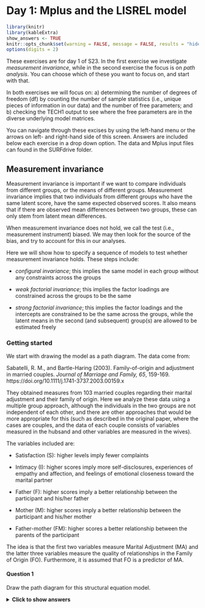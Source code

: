 # Day 1: Mplus and the LISREL model

```r
library(knitr)
library(kableExtra)
show_answers <- TRUE
knitr::opts_chunk$set(warning = FALSE, message = FALSE, results = "hide", eval = show_answers, echo = show_answers)
options(digits = 2)
```

These exercises are for day 1 of S23. In the first exercise we investigate _measurement invariance_, while in the second exercise the focus is on _path analysis_. You can choose which of these you want to focus on, and start with that.

In both exercises we will focus on: a) determining the number of degrees of freedom (df) by counting the number of sample statistics (i.e., unique pieces of information in our data) and the number of free parameters; and b) checking the TECH1 output to see where the free parameters are in the diverse underlying model matrices.  

You can navigate through these excises by using the left-hand menu or the arrows on left- and right-hand side of this screen. Answers are included below each exercise in a drop down option. The data and Mplus input files can found in the SURFdrive folder. 

## Measurement invariance{-}
Measurement invariance is important if we want to compare individuals from different groups, or the means of different groups. Measurement invariance implies that two individuals from different groups who have the same latent score, have the same expected observed scores. It also means that if there are observed mean differences between two groups, these can only stem from latent mean differences. 

When measurement invariance does not hold, we call the test (i.e., measurement instrument) biased. We may then look for the source of the bias, and try to account for this in our analyses. 

Here we will show how to specify a sequence of models to test whether measurement invariance holds. These steps include:

* _configural invariance_; this implies the same model in each group without any constraints across the groups

* _weak factorial invariance_; this implies the factor loadings are constrained across the groups to be the same

* _strong factorial invariance_; this implies the factor loadings and the intercepts are constrained to be the same across the groups, while the latent means in the second (and subsequent) group(s) are allowed to be estimated freely

### Getting started{-}
We start with drawing the model as a path diagram. The data come from:

Sabatelli, R. M., and Bartle-Haring (2003). Family-of-origin and adjustment in married couples. _Journal of Marriage and Family, 65_, 159-169. https://doi.org/10.1111/j.1741-3737.2003.00159.x

They obtained measures from 103 married couples regarding their marital adjustment and their family of origin. Here we analyze these data using a multiple group approach, although the individuals in the two groups are not independent of each other, and there are other approaches that would be more appropriate for this (such as described in the original paper, where the cases are couples, and the data of each couple consists of variables measured in the hubsand and other variables are measured in the wives).

The variables included are:

* Satisfaction (S): higher levels imply fewer complaints

* Intimacy (I): higher scores imply more self-disclosures, experiences of empathy and affection, and feelings of emotional closeness toward the marital partner

* Father (F): higher scores imply a better relationship between the participant and his/her father

* Mother (M): higher scores imply a better relationship between the participant and his/her mother

* Father-mother (FM): higher scores a better relationship between the parents of the participant

The idea is that the first two variables measure Marital Adjustment (MA) and the latter three variables measure the quality of relationships in the Family of Origin (FO). Furthermore, it is assumed that FO is a predictor of MA. 

#### Question 1{-}
Draw the path diagram for this structural equation model. 

<details>
  <summary><b>Click to show answers</b></summary>

Measurement part of the model: S and I are indicators of MA; F, M, and FM are indicators of FO. 

Structural part of the model: MA is regressed on FO. 

![](figures/PathDiagramMeasInv.png){width=400px}


`r if(knitr::is_html_output()){"\\details"}`

Before doing the actual model that includes the structural relation between the latent variables, we start with only the measurement model; this means that we specify a two-factor model in which the latent variables are allowed to covary (i.e., a two-headed arrow between MA and FO). We use this model to investigate whether strong factorial invariance holds by testing whether the assumptions of this model hold.

#### Question 2{-}
The data for this exercise are included in the file named Family.dat; note it only contains the summary statistics, that is, it contains the means, standard deviations, and correlation matrices for each group (men first, then women), that were printed in the original paper. Have a look at these.


<details>
  <summary><b>Click to show answers</b></summary>

You can open the data either in Mplus, or with a program like notepad. This is what you see:

```
161.779 138.382 86.229 86.392 85.046
32.936 22.749 13.390 13.679 14.382
1
.740 1
.265 .422 1
.305 .401 .791 1
.315 .351 .662 .587 1
155.547 137.971 82.764 85.494 81.003
31.168 20.094 11.229 11.743 13.220
1
.658 1
.288 .398 1
.171 .295 .480 1
.264 .305 .554 .422 1
```

`r if(knitr::is_html_output()){"\\details"}`

#### Question 3{-}
Typically when you have data, you will have the raw data. In that case you will have the observed variables and a grouping variable in one file. See example 5.14 in the Mplus Users Guide for how to specify the `DATA` and `VARIABLE` commands in that case.

Here we only have the summary data. To specify the `DATA` and `VARIABLE` commands in this case, use:

```
DATA:   NGROUPS ARE 2;
        TYPE IS MEANS STD CORR;
        FILE IS Family.dat;
        NOBSERVATIONS ARE 103 103;

VARIABLE:   NAMES ARE S I F M FM;
```

We will begin with using the automatic option in Mplus that allows us to run all three models that are needed to investigate measurement invariance. This can be done by adding:

```
    ANALYSIS:   MODEL = CONFIGURAL METRIC SCALAR;
```

where `CONFIGURAL` is the model without any constraints across the groups; `METRIC` is the model we refer to as _weak factorial invariance_, that is, equal factor loadings across groups; and `SCALAR` is what we refer to as _strong factorial invariance_, that is, equal factor loadings and intercepts across groups, and freely estimated latent means in group 2 (and subsequent groups, if there are any).

Use the code above, and add:

* `TITLE` command

* `MODEL` command, in which you just specify the general factor model (so no need to specify separate models for separate groups!)

* `OUTPUT` command

Run the model and check the output. Describe what you see. 
<details>
  <summary><b>Click to show answers</b></summary>
  
In the top menu in Mplus you can change the format of the output file by going to `Mplus` and choosing `HTML output`, and then run the model. This will result in output with links that makes it easier to navigate through it. At the beginning of the output, you get to see:

```
    OUTPUT SECTIONS

    Input Instructions 
    Input Warnings And Errors 
    Summary Of Analysis 
    Sample Statistics 
    Model Fit Information 
    - For The Configural Model 
    - For The Metric Model 
    - For The Scalar Model 
    Model Results 
    - For The Configural Model 
    - For The Metric Model 
    - For The Scalar Model 
    Technical 1 Output 
    - For The Configural Model 
    - For The Metric Model 
    - For The Scalar Model 
    Technical 9 Output 
```

Hence, we see that for each of the three models we get information about model fit, we get the parameter estimates, and the additional output (here, we asked for `TECH1`). We also get `TECH9` which contains the warnings for the three models.  

`r if(knitr::is_html_output()){"\\details"}`

While this automatic option is of course very convenient in practice, we will now focus in this exercise on how to specify and run these three models ourselves. The point of this is that we see how we can overrule defaults in Mplus, and we consider the models one by one (and check the `TECH1` output), and consider alternative ways of scaling these models.

### Step 1: Configural invariance{-}

#### Question 4{-}
If we specify the model for configural invariance:

* how many sample statistics are there?

* how many free parameters are there?

* how many df are there?

<details>
  <summary><b>Click to show answers</b></summary>

_Sample statistics_. We have 5 observed variables in each group. Hence, we have 5*6/2 = 15 unique elements in the covariance matrix S for each group, plus 5 observed means, so 20 sample statistics per group. That makes 40 sample statistics in total.

_Free parameter_. In each group we estimate:

* 3 factor loadings (there are 5 factor loadings, but 2 are used for scaling)

* 2 factor variances

* 1 factor covariance

* 5 residual variances

* 5 intercepts

That makes 16 parameters per group; hence, 32 free parameters in total.

_Degrees of freedom_. The degrees of freedom are therefore: df = 40-32=6.

`r if(knitr::is_html_output()){"\\details"}`


#### Question 5{-}
Specify the two-factor model for configural invariance.

<details>
  <summary><b>Click to show answers</b></summary>

```
    MODEL:      MA BY S I;
                FO BY F M FM; 

    MODEL g2:   MA BY S@1 I;
                FO BY F@1 M FM;
                [S I F M FM];
                [MA@0 FO@0];
```
                
where the first `MODEL:` command is the general model specification, and the second part `MODEL g2;` is overruling the multiple group factor analysis defaults through:

* freeing the factor loadings (so they are not identical to the factor loadings in g1), and using `@1` to ensure the factors are scaled

* freeing the intercepts in the second group (so they are not identical to the intercepts in g1)

* fixing the latent means to zero (to ensure identification)

Alternatively, one could also say:

```
    MODEL:      MA BY S I;
                FO BY F M FM; 

    MODEL g2:   MA BY I;
                FO BY M FM;
                [S I F M FM];
                [MA@0 FO@0];
```

Here, we are doing the same thing, but not overruling the default for the factor loadings of the first indicator of each latent variable (hence the initial scaling remains in tact).

In addition to this `MODEL` command, we specify the `OUTPUT` command as:

```
    OUTPUT: TECH1 MOD(4);
```

`r if(knitr::is_html_output()){"\\details"}`



#### Question 6{-}

Run this model, and check whether the `TECH1` output matches your answer under  Question 4 regarding where the free parameters are. Also check the warning(s); is there a reason for concern?

<details>
  <summary><b>Click to show answers</b></summary>

We get this warning:

```
    THE MODEL ESTIMATION TERMINATED NORMALLY

        WARNING:  THE RESIDUAL COVARIANCE MATRIX (THETA) IN GROUP G1 IS NOT
        POSITIVE DEFINITE.  THIS COULD INDICATE A NEGATIVE VARIANCE/RESIDUAL
        VARIANCE FOR AN OBSERVED VARIABLE, A CORRELATION GREATER OR EQUAL TO ONE
        BETWEEN TWO OBSERVED VARIABLES, OR A LINEAR DEPENDENCY AMONG MORE THAN TWO
        OBSERVED VARIABLES.  CHECK THE RESULTS SECTION FOR MORE INFORMATION.
        PROBLEM INVOLVING VARIABLE I.
```

This implies that the residual covariance matrix contains a combination of numbers (i.e., parameter estimates) that are not possible in a covariance matrix. We can start with checking the relevant parameter estimates in the first group:

```
     Residual Variances
        S                528.470    130.512      4.049      0.000
        I                -39.883    109.198     -0.365      0.715
        F                 21.613     10.983      1.968      0.049
        M                 53.509     11.710      4.570      0.000
        FM               103.074     16.168      6.375      0.000
```

It shows that the residual variance for the indicator I (intimacy) is negative; this is not possible (as variances are by definition zero or larger). This is referred to as a Heywood case, and is typically interpreted as meaning that the model is too complicated for the data (for instance because the model is really wrong, or because the sample size is too small). I is an indicator of MA, which only has one other indicator (i.e., S); this is often a difficult situation in terms of estimation. 

One action we could take is setting this residual variance to zero (note the parameter is not significantly different from zero). That would mean this variable is a perfect indicator of the latent variable MA, as there would be no measurement error at all; this would in turn mean we only need this indicator, and there is no need for the second indicator to measure the latent variable. 

But for now, we will just leave the variable in, and consider the model fit before moving on to testing weak factorial invariance. 

`r if(knitr::is_html_output()){"\\details"}`

#### Question 7{-}

For now, we ignore this warning. What is the model fit? 

<details>
  <summary><b>Click to show answers</b></summary>

```
    Chi-Square Test of Model Fit

              Value                              6.025
              Degrees of Freedom                     8    
              P-Value                           0.6444
```

The chi-square test indicates the model fits well (note btw that the degrees of freedom are indeed 8). We see this chi-square is simply the sum of the chi-squares that are obtained for each group, as presented in the output:

```
    Chi-Square Contribution From Each Group

              G1                                 4.688
              G2                                 1.337
```
              
The other fit measures also indicate the model fits very well:

```
    RMSEA (Root Mean Square Error Of Approximation)

              Estimate                           0.000
              90 Percent C.I.                    0.000  0.095
              Probability RMSEA <= .05           0.786

    CFI/TLI

              CFI                                1.000
              TLI                                1.000

    SRMR (Standardized Root Mean Square Residual)

              Value                              0.019
```

`r if(knitr::is_html_output()){"\\details"}`

### Step 2: Weak factorial invariance{-} 

#### Question 8{-}
Next, specify the model for weak factorial invariance. How many df would this model have? Run this model and report on the model fit. 

<details>
  <summary><b>Click to show answers</b></summary>

In the model for weak factorial invariance, we set the factor loadings invariant across groups, while not constraining the mean structure. In practice, this implies we no longer have to overrule the defaults for the factor loadings, but we still need to overrule the defaults for the intercepts and latent means. Hence, the model specification becomes:

```
    MODEL:      MA BY S I;
                FO BY F M FM; 

    MODEL g2:   [S I F M FM];
                [MA@0 FO@0];
```                


While in the previous model we were estimating 3 factor loadings in each group (so 6 factor loadings in total), we now estimate 3 factor loadings for both groups. Hence, this model has 3 free parameters _less_, and thus 3 df _more_ than the model for configural invariance; the df should thus be 8+3=11. This also becomes clear when looking at the `TECH1` output of this model (see the numbers that identify the free parameters in the matrix `LAMBDA`).  

We see this in the chi-square test:

```
    Chi-Square Test of Model Fit

              Value                              8.735
              Degrees of Freedom                    11
              P-Value                           0.6463
```

We see indeed the number of df is 11. 

`r if(knitr::is_html_output()){"\\details"}`

#### Question 9{-}
Do a chi-square difference test to determine whether the assumption of weak factorial invariance (i.e., equal factor loadings across groups) holds.

<details>
  <summary><b>Click to show answers</b></summary>

$\Delta \chi^2 = 8.735 - 6.025 = 2.710$

$\Delta df = 11 - 8 = 3$

Hence, the chi-square difference is 2.710 with df=3. The p-value for this is 0.4385 (for an online chi-square calculator, see for instance: https://www.fourmilab.ch/rpkp/experiments/analysis/chiCalc.html).

This means that our H0 (i.e., weak factorial invariance) is not rejected. Put differently, the constraints for weak factorial invariance can be imposed. 


`r if(knitr::is_html_output()){"\\details"}`

### Step 3: Strong factorial invariance{-}

#### Question 10{-}
Next, specify the model for strong factorial invariance. Again, indicate how many df this model will have, run the model, and report on the model fit.

<details>
  <summary><b>Click to show answers</b></summary>

Strong factorial invariance is the default multiple group factor model that Mplus runs. Hence, it does not require us to overrule any of its defaults. Compared to the previous model, this means that it will constrain all five intercepts to be identical across the two groups, but at the same time, it will freely estimate the two latent means in the second group. Hence, the difference in df is 5-2=3; the new model with have 3 df more than the one we had before. 

The `MODEL` command for this model is very simple; we only need:

```
    MODEL:      MA BY S I;
                FO BY F M FM; 
```

The chi-square of this model is:

```
    Chi-Square Test of Model Fit

             Value                             15.647
             Degrees of Freedom                    14
             P-Value                           0.3354
```

We see that indeed the df are 3 more than before (11+3=14).


`r if(knitr::is_html_output()){"\\details"}`

#### Exercise 11{-}
Do a chi-square difference test to determine whether the assumption of strong factorial invariance (i.e., equal intercepts; only latent mean differences) holds.

<details>
  <summary><b>Click to show answers</b></summary>

We compare the current model fit to that of the previous model (i.e., the one for weak factorial invariance), to determine whether the additional constraints are tenable. 

Hence we have:

$\Delta \chi^2 = 15.647 - 8.735 = 6.912$

$\Delta df = 14 - 11 = 3$ 

A chi-square difference test of 6.912 with 3 df has a p-value of 0.0748. Hence, again, the H0 is not rejected, which now means we can assume that strong factorial invariance holds. 

`r if(knitr::is_html_output()){"\\details"}`

#### Exercise 12{-}
Check the `TECH1` output for the latter model. How do you see the constraints that were imposed?  

<details>
  <summary><b>Click to show answers</b></summary>

You can see the intercepts and factor loadings are constrained across the two groups, because the same numbers are used to show which ones are estimated freely:

```
               NU
                  S             I             F             M             FM
                 ________      ________      ________      ________      ________
                      1             2             3             4             5


               LAMBDA
                 MA            FO
                  ________      ________
     S                  0             0
     I                  6             0
     F                  0             0
     M                  0             7
     FM                 0             8
```

`r if(knitr::is_html_output()){"\\details"}`


### Alternative way of scaling{-}
Above, we have used the usual way of scaling: 

* first factor loading of each latent variable fixed to 1 (in each group)

* all latent means fixed to 0 (in each group), combined with estimating the intercepts for the observed variables freely (in each group)

In this case, the step from configural to weak factorial invariance now consists of only adding more constraints, which makes it easy to see these two models are nested (i.e., the model for weak factorial invariance is nested under the model for configural invariance). 

However, it is less obvious that the model for strong factorial invariance is nested under the model for weak factorial invariance, because it includes constraining parameters (i.e., the intercepts have to be equal across groups), but also requires freeing parameters (i.e., the latent means in the second group are freed). 

To ensure that these models are nested, we use an alternative way of specifying these models, based on a different way of scaling. The __key issue__ here is that these alternative model specification are simply reparameterizations of the the same models; they are equivalent models, as we can see because they lead to the _exact same model fit_. 

#### Question 13{-} 
Instead of scaling with the latent means fixed to zero and the intercepts all estimated freely, scale the latent variable in the model for configural invariance through setting the intercept for the first indicator to zero, while allowing the latent mean to be estimated freely. Compare the model fit to the one obtained above for the configural invariance model. 


<details>
  <summary><b>Click to show answers</b></summary>

The `MODEL` command can be specified as:

```
      MODEL:      	MA BY S I;
                  	FO BY F M FM;

      MODEL g1:     [S@0 F@0];
                  	[MA FO];

      MODEL g2:   	MA BY S@1 I;
                  	FO BY F@1 M FM;
                  	[S@0 I F@0 M FM];
```

When running the model like this, it does not converge within the default number of iterations. We get this message

```
         NO CONVERGENCE.  NUMBER OF ITERATIONS EXCEEDED.
```

and there is no model fit, standard errors, or p-values. This can mean the model is too complicated. It can also mean you need to specify (better) starting values. As a first step, we can just increase the number of iterations, by adding:

```
    ANALYSIS:   ITERATIONS ARE 20000;
```

In this case, this solves it, that is, the model now converges. When considering the model fit, we see it is exactly the same as that of the model discussed in Question 7. 

```
    Chi-Square Test of Model Fit

              Value                              6.025
              Degrees of Freedom                     8    
              P-Value                           0.6444
```

Because the chi-square is exactly the same (and the df), this implies these models are _statistically equivalent_; they are identical, just parameterized differently. You cannot distinguish between them on statistical grounds.

Hence, this shows that this alternative way of scaling the latent variables gives a model that is equivalent. 

`r if(knitr::is_html_output()){"\\details"}`


#### Question 14{-} 
Next, use this alternative way of scaling and specify the model for weak factorial invariance. 

<details>
  <summary><b>Click to show answers</b></summary>

The `MODEL` command can be specified as:

```
      MODEL:      	MA BY S I;
                  	FO BY F M FM;

      MODEL g1:     [S@0 F@0];
                  	[MA FO];

      MODEL g2:   	[S@0 I F@0 M FM];
```

That is, we no longer overrule the defaults for the factor loadings. Note that for this model to converge, we do not need to increase the number of iterations. 

When considering the model fit, we see it is exactly the same as that of the model discussed in Question 8: 

```
    Chi-Square Test of Model Fit

              Value                              8.735
              Degrees of Freedom                    11
              P-Value                           0.6463
```

This means that the current model is statistically equivalent to the model we had before to impose weak factorial invariance. 


`r if(knitr::is_html_output()){"\\details"}`

#### Question 15{-} 
And now, the Moment Suprême: We will specify the model for strong factorial invariance using this alternative way of scaling. The _key_ issue to notice here is that in going from weak factorial invariance to strong factorial invariance, we will now only add constraints, which makes it very clear that the latter model must be nested under the former.

Remember that before, we were adding constraints (i.e., fixing the intercepts to be identical across the groups), but also were freeing parameters (i.e., allowing the latent means in the second group to be estimated freely); this makes it difficult to see that the model for strong factorial invariance is nested under that of weak factorial invariance.

But with this alternative way of scaling, which leads to _statistically equivalant models_ (i.e., models with the exact fit, and which are thus indistinguishable), we now only add constraints on parameters when going from weak to strong factorial invariance, such that it is very obvious that (and how) they are nested. 

Specify the model for strong factorial invariance using this alternative way of scaling.

<details>
  <summary><b>Click to show answers</b></summary>

The `MODEL` command can be specified as:

```
      MODEL:      	MA BY S I;
                  	FO BY F M FM;

      MODEL g1:     [S@0 F@0];
                  	[MA FO];

      MODEL g2:   	[S@0 F@0];
```

This model leads to the exactly same model fit as that of the model discussed in Question 10: 

```
    Chi-Square Test of Model Fit

              Value                             15.647
              Degrees of Freedom                    14
              P-Value                           0.3354
```

This means that the current model is statistically equivalent to the model we had before to impose strong factorial invariance. This also means that we can now be certain that the model for strong factorial invariance is nested under the model for weak factorial invariance; this means we can do a chi-square difference test to compare them (as we already did above).

`r if(knitr::is_html_output()){"\\details"}`

#### Question 16{-}
While this alternative way of specifying the series of models is useful to seeing their nestedness, the first way of specifying the models also has advantages. One of these advantages is that it requires fewer defaults to be overruled. But more importantly, it allows us to easily determine in the strong factorial invariance model whether there are latent mean differences between the groups. Report and interpret these.

<details>
  <summary><b>Click to show answers</b></summary>

In the first approach, the model for strong factorial invariance is based on constraining the factor loadings and intercepts across the groups, and freeing the latent means in the second group, while the means in the first group are fixed to zero. 

That is, for G1 we get:

```
     Means
        MA                 0.000      0.000    999.000    999.000
        FO                 0.000      0.000    999.000    999.000
```

and for G2 we get:

```
     Means
        MA                -0.415      3.118     -0.133      0.894
        FO                -3.140      1.655     -1.898      0.058
```

This implies that the significance test of the latter can be used to determine whether there are latent mean differences between the second and the first group. Here we get a p-value of 0.894 for MA, and a p-value of 0.058 for FO; hence for both we do not find evidence that they differ from zero, which means that for both we do not find evidence that the two groups differ.  

`r if(knitr::is_html_output()){"\\details"}`


### Full model{-}
As both the test for weak and for strong factorial invariance were non-significant, we can conclude that strong factorial invariance holds. This means we can compare individuals from these groups, and we can compare the means of these groups. It also means that the constructs "Marital Adjustment" and "Family of Origin" are measured in the same way in these two groups, and that we can specify a structural model for these latent variables in the two groups to investigate how they are related. 

#### Question 17{-}
Specify the model as initially intended, with FO as a predictor of MA at the latent level, while assuming strong factorial invariance. 

<details>
  <summary><b>Click to show answers</b></summary>

The model is now specified as:

```
    MODEL:      MA BY S I;
                FO BY F M FM; 
                MA ON FO;
```

`r if(knitr::is_html_output()){"\\details"}`

#### Question 18{-}
Run this model, and compare the model fit to that of the model for strong factorial invariance that we had before. What do you conclude?

<details>
  <summary><b>Click to show answers</b></summary>

These models have the exact same model fit (same chi-square and df). This means these models are statistically equivalent. Hence, it does not matter whether you estimate the covariance between the two latent variables, or a regression coefficient. 

`r if(knitr::is_html_output()){"\\details"}`


#### Question 19{-}
When comparing the `TECH1` output of these two models, what difference do you spot?

<details>
  <summary><b>Click to show answers</b></summary>

In the two-factor model we have for G1:

```
              BETA
                  MA            FO
                  ________      ________
     MA                 0             0
     FO                 0             0


               PSI
                  MA            FO
                  ________      ________
     MA                14
     FO                15            16
```

that is, no structural parameters, and a covariance is Psi; in contrast in the regression model we have for G1:

```
               BETA
                  MA            FO
                  ________      ________
     MA                 0            14
     FO                 0             0


               PSI
                  MA            FO
                  ________      ________
     MA                15
     FO                 0            16
```

showing there is a structural parameter in Beta (going to MA, coming from FO), and there is no covariance estimated in Psi.

The same is true for G2. 

`r if(knitr::is_html_output()){"\\details"}`

#### Question 20{-}
As a final step, we want to investigate whether the regression coefficient is different in the two groups or not. How can you investigate this?


<details>
  <summary><b>Click to show answers</b></summary>

In the model above, the regression parameter was not constrained across the groups. We can now specify a model in which we constrain the parameter to be invariant across the two groups; that model will be nested under the previous model, and we can thus do a chi-square difference test to see whether the constraint holds. 

To constrain the parameter across the groups, we only have to give it a label (i.e., a name). Here we will give it the label `c` (you could als give it a longer name, such as `coeff`). The model is now specified as:

```
    MODEL:      MA BY S I;
                FO BY F M FM; 
                MA ON FO (c);
```

To see that this leads to having the same regression coefficient in both groups, we can check the `TECH1` output. For G1 we have (only showing part of it):

```
               ALPHA
                  MA            FO
                  ________      ________
                      0             0


               BETA
                   MA            FO
                  ________      ________
     MA                 0            14
     FO                 0             0


              PSI
                 MA            FO
                  ________      ________
     MA                15
     FO                 0            16
```

and for G2:

```
               ALPHA
                  MA            FO
                  ________      ________
                     22            23


              BETA
                  MA            FO
                  ________      ________
     MA                 0            14
     FO                 0             0


               PSI
                  MA            FO
                  ________      ________
     MA                24
     FO                 0            25
```

It shows that the structural parameter in both cases is the same parameter (number 14).

The model fit is:

```
    Chi-Square Test of Model Fit

              Value                             16.315
              Degrees of Freedom                    15
              P-Value                           0.3614
```

showing it has 1 df more than the model we had before (because we estimate 1 parameter less). Doing a chi-square difference test we get:

$\Delta \chi^2 = 16.315 - 15.647 = 0.688$ with $df-1$, which gives a p-value of 0.4137, which means the test is not significant. Hence, H0 does not have to be rejected, and we can therefore assume that the regression coefficient is identical across the two groups. 

`r if(knitr::is_html_output()){"\\details"}`

### Conclusion{-}
To summarize what we did in this exercise:

* we were interested in investigating a full SEM model (with both a measurement model and a structural model), in two groups

* before we could investigate the structural part of the model (i.e., the latent regression), we had to determine whether there was measurement invariance across the groups

* to this end we ran a series of three models: configural invariance, weak factorial invariance and strong factorial invariance; these models are increasingly more restrictive, and we compared each subsequent model with the preceding one (using a chi-square different test) to see whether the additional constraints were tenable

* since neither of the two chi-square difference test reached significance, we can conclude that strong factorial invariance holds; this means we are measuring the same constructs in both groups, and we can compare their latent means

* we also considered an alternative way to scale the models (based on setting one of the intercepts per factor to zero, rather than the latent means), which more clearly shows that the model for strong factorial invariance is a special case of the model for weak factorial invariance

* the first way of scaling has the advantage that we can immediately see whether the means of the two groups on the latent variables differ or not; here we found no significant difference

* since the latent variables are measured in the same way in both groups, we continue with our actual research question, which concerns the latent regression model; regressing the latent variables on each other resulted in a model that is equivalent to the model for strong factorial invariance

* subsequently, we constrained the regression coefficient across the two groups to see whether the effect of family of origin (FO) has the same effect on marital adjustment (MA) in the two groups; again, by doing a chi-square difference test we could determine whether or not this constraint was tenable; since the test was not significant, we may assume that the two regression slopes are the same across the groups

* note that in the end, we still have the same warning as for the first model about a Heywood case (negative variance) in the first group; we should present such results in a paper; we could constrain this variance to zero (and we could do the same thing in the other group, because it is not significantly different from zero there either), which would make this indicator and the latent variable it measures identical; put differently, this implies that we can measure marital adjustment with this one variable, and we do not need the other one for it 


## Path analysis{-}
In this exercise, we consider a path model in which observed variables are regressed on each other. 

The data come from the paper:

Hale, W. W., Van der Valk, I., Engels, R., and Meeus, W. (2005). Does perceived parental rejection make adolescents sad and mad? The association of perceived parental rejection with adolescent depression and aggression. --Journal of Adolescent Health, 36_, 466-474. https://doi.org/10.1016/j.jadohealth.2004.04.007

We collected the means, standard deviations, and correlation matrix from that paper for the group of older boys (n=275) in the file BoysDep.dat. We have the following four variables (in this order):

* perceived parental rejection (PPR) 

* adolescent depression (AD)

* adolescent aggression (AA)

* adolescent withdrawal (AW)

The model that the researchers proposed, is presented below: Their question is whether perceived parental rejection (meaning the adolescent feels rejected by the parents), leads adolescents to feel sad (as operationalized with adolescent withdrawal), or mad (as operationalized with adolescent aggression), and to what extent these effects are mediated through adolescent depression. 

![The path model proposed by Hale et al. (2005)](figures/HaleModel.png){width=500px}

#### Question 1{-}
Determine: a) how many sample statistics there are; b) how many free parameters there are: and c) how many degrees of freedom this model has.

<details>
  <summary><b>Click to show answers</b></summary>

There are four observed variables, so 4*5/2 = 10 unique elements in the covariance matrix S, and 4 observed means; that makes 14 sample statistics in total.

The number of free parameters in this model are: 1 variance of the exogenous variable (PPR), 3 residual variance of the endogenous variables (AD, AA and AW), 5 structural parameters (i.e., regression coefficients), 1 mean for the exogenous variable (PPR), and 3 intercepts for the endogenous variables (AD, AA, and AW). That makes 13 free parameters in total.

The number of degrees of freedom should therefor equal 14-13=1.


`r if(knitr::is_html_output()){"\\details"}`

#### Question 2{-}
To specify the above model, make use of this code for the `DATA` command:  

```
    DATA:       TYPE IS MEANS STDEVIATIONS CORRELATION;
                FILE = BoysDep.dat;  
                NOBSERVATIONS = 275;
```

Note that when we have summary data, we have to tell Mplus how many observations there are, because it is not possible to know this in any other way.

Also, make use of this code for the `MODEL` command:

```
    MODEL:      AD ON PPR;
                AA ON AD PPR;
                AW ON AD PPR;               
```

Finish the code and run the model. Consider the model fit results: Do they make sense to you?

<details>
  <summary><b>Click to show answers</b></summary>
  
Below are the two most notable parts of the model fit output. 

```
    MODEL FIT INFORMATION

    Number of Free Parameters                       12

    ...

    Chi-Square Test of Model Fit

              Value                              0.000
              Degrees of Freedom                     0
              P-Value                           0.0000
```

It indicates that there are 12, rather than 13, free parameters, and that there are 0, rather than 1, degree of freedom. At first sight, this makes no sense: 12+0=12, but this should equal the number of sample statistics, which we determined is 14. 


`r if(knitr::is_html_output()){"\\details"}`


#### Question 3{-}
There are actually two things going on at once here. Check the `TECH1`  output to see whether you can figure out what the two issues are. 

<details>
  <summary><b>Click to show answers</b></summary>

Considering the first three matrices in `TECH1:

```
    TECHNICAL 1 OUTPUT

         PARAMETER SPECIFICATION

               NU
                  AD            AA            AW            PPR
                  ________      ________      ________      ________
                      0             0             0             0

               LAMBDA
                  AD            AA            AW            PPR
                  ________      ________      ________      ________
     AD                 0             0             0             0
     AA                 0             0             0             0
     AW                 0             0             0             0
     PPR                0             0             0             0


               THETA
                  AD            AA            AW            PPR
                  ________      ________      ________      ________
     AD                 0
     AA                 0             0
     AW                 0             0             0
     PPR                0             0             0             0
```

These three matrices are associated with the measurement equation and contain no free parameters for a path model.

Consider the second set of three model matrices:

```
               ALPHA
                  AD            AA            AW            PPR
                  ________      ________      ________      ________
                      1             2             3             0


               BETA
                  AD            AA            AW            PPR
                  ________      ________      ________      ________
     AD                 0             0             0             4
     AA                 5             0             0             6
     AW                 7             0             0             8
     PPR                0             0             0             0


               PSI
                  AD            AA            AW            PPR
                  ________      ________      ________      ________
     AD                 9
     AA                 0            10
     AW                 0            11            12
     PPR                0             0             0             0
```

Here we see where the free parameters are (adding up to 12, which was the number indicated in the Mplus output). There are three things to notice here:

* the order of the variables has been changed by Mplus, and the exogenous variable PPR is placed at the end in these matrices; this may be somewhat inconvenient when looking at these matrices, but is not a problem

* the mean and the variance for this exogenous variable are not counted as free parameters; this is because they are exactly the same as the observed mean and variance, which in turn are not counted as sample statistics (hence, the free parameters + df add up to 12 rather than 14); while this does not affect model fit here, we can decide to overrule this, asking for the means and/or variance of PPR, which changes its status to endogenous 

* there is a covariance between the _residuals_ of AW and AA (the off-diagonal element, parameter 11 in the Psi matrix); apparently, this is a default that Mplus imposes for path models, that the variables at the end (i.e., the endogenous variables that are only dependent variables, and do not predict anything themselves) have correlated residuals; if we don't want that, we have to actively set this covariance to zero

Regarding the latter point, we may also look at the parameter estimate for this covariance: 

```
     AW       WITH
        AA                 1.173      1.358      0.864      0.388
```

This covariance is not significantly different from zero; hence, we can decide that it can be omitted from the model (which is the same as fixing it to zero).


`r if(knitr::is_html_output()){"\\details"}`

#### Question 4{-}
Specify a model that overrules the defaults we ran into in the previous question. Discuss the model fit. Check the `TECH1` output and notice the differences with what you saw before. 

<details>
  <summary><b>Click to show answers</b></summary>

We use the following `MODEL` command:

```
    MODEL:      AD ON PPR;
                AA ON AD PPR;
                AW ON AD PPR;
                AA WITH AW@0;
                PPR; 
```

The fit information we get with this code is:

```
    MODEL FIT INFORMATION

    Number of Free Parameters                       13

    ...

    Chi-Square Test of Model Fit

              Value                              0.750
              Degrees of Freedom                     1
              P-Value                           0.3865
```

So now we see there are 13 free parameters in this model and there is 1 df; this is what we determined in the beginning (and 13+1=14, so it nicely adds up to the total number of sample statistics that we counted to begin with).

When checking the `TECH1` output, what we notice is:

* the free parameters are counting up to 13

* the mean and variance of the exogenous variable PPR are now both counted as free parameters

* the covariance between the residuals of AA and AW is no longer estimated (not a free parameter)

`r if(knitr::is_html_output()){"\\details"}`

#### Question 5{-}
We are actually interested not so much in overall model fit here (the model has only 1 df, so it is very unlikely that will not fit well), but rather in its parameter estimates, and even more so, in the mediated and direct effects. 

To get information about the indirect (i.e., mediated) effects, we have to add these lines to the code:

```
    MODEL INDIRECT:
                AA IND PPR;
                AW IND PPR;          
```

Run the model with this code added, and report on the indirect effects.

<details>
  <summary><b>Click to show answers</b></summary>

Note that the model itself has not changed (you can also tell by the fact that the model fit and parameter estimates are the same as before); we just have additional output.

The nonstandardized additional output starts with:

```
    TOTAL, TOTAL INDIRECT, SPECIFIC INDIRECT, AND DIRECT EFFECTS

                                                        Two-Tailed
                        Estimate       S.E.  Est./S.E.    P-Value

    Effects from PPR to AA

      Total                0.538      0.247      2.174      0.030
      Total indirect       0.221      0.085      2.608      0.009

      Specific indirect 1
        AA
        AD
        PPR                0.221      0.085      2.608      0.009

      Direct
        AA
        PPR                0.317      0.240      1.320      0.187
```

It reports all there is to know about the effect of PPR on AA: 

* the direct effect is not significant (p=0.187)

* the indirect effect through AD is significant and positive (p=0.009), meaning that higher perceived parental rejection leads to higher aggression

* the total indirect effect is the same, as there is only one indirect effect (there can be multiple indirect through different series of mediators in more complicated models)

* the total effect is the total indirect effect (i.e., all indirect effects) plus the direct effect

Because the direct effect is not significant, we could decide to take this out of the model (which is the same as setting it to zero).

For the second outcome variable we get:

```
    Effects from PPR to AW

      Total                0.035      0.070      0.498      0.619
      Total indirect       0.042      0.019      2.249      0.025

      Specific indirect 1
        AW
        AD
        PPR                0.042      0.019      2.249      0.025

      Direct
        AW
        PPR               -0.007      0.070     -0.103      0.918
```

Pretty much the same picture: The direct effect is non-significant and could thus be fixed to zero. The indirect effect is significantly different from zero, and positive, meaning more perceived parental rejection is followed by more adolescent withdrawal.

We can also look at the standardized effects, but let's first fix the non-significant direct effects to zero. 


`r if(knitr::is_html_output()){"\\details"}`

#### Question 6{-}
Fix the non-significant direct effects to zero, and run the model again. Consider the standardized indirect effects in this model: What can you conclude with regard to the researchers' question: Does perceived rejection make adolescents sad or mad?

<details>
  <summary><b>Click to show answers</b></summary>

The standardized indirect effect of PPR on AA is:

```
      Specific indirect 1
        AA
        AD
        PPR                0.056      0.021      2.680      0.007
```

The standardized indirect effect of PPR on AW is:

```
      Specific indirect 1
        AW
        AD
        PPR                0.036      0.016      2.281      0.023
```

We see the effect of PPR on AA (aggression) is larger than that on AW (withdrawal). Hence, we could say that perceived parental rejection makes adolescents more mad than sad, although it also makes them sad. Note however that these effects are both quite small.

`r if(knitr::is_html_output()){"\\details"}`

#### Question 7{-}
Consider the parameter estimates from the non-standardized solution and write down the regression equations for the three dependent variables in the model; fill in the actual parameter estimates for the intercepts and slopes (i.e., regression coefficients).

<details>
  <summary><b>Click to show answers</b></summary>
  
For adolescent depression we have:

$$AD_i = 22.096 + 0.609*PPR_i + \zeta_{ADi}$$

For adolescent aggression we have:

$$AA_i = 16.739 + 0.379*AD_i + \zeta_{AAi}$$
$$     = 16.739 + 0.379*(22.096 + 0.609*PPR_i + \zeta_{ADi})+ \zeta_{AAi}$$

For adolescent withdrawal we have:


$$AW_i = 6.842 + 0.0.069*AD_i + \zeta_{AWi}$$
     $$= 6.842 + 0.069*(22.096 + 0.609*PPR_i + \zeta_{ADi})+ \zeta_{AWi}$$

`r if(knitr::is_html_output()){"\\details"}`

### Conclusion{-}
When doing a path analysis with only observed variables, there are several defaults that are operating. It can be helpful to check the `TECH1` output to see what and where they are (rather than trying to memorize all of them).

Some aspects regarding _observed exogenous variables_ to keep in mind:

* observed exogenous variables are observed variables that do not have any one-headed arrows pointing towards them; this means that they are not predicted by anything

* Mplus treats such variables differently than other variables; specifically: a) their observed variances, covariances and means are not counted as sample statistics; and b) their estimated variances, covariances and means are not counted as free parameters; note these two cancel each other out (in terms of sample statistics - free parameters = degrees of freedom)

* When there are no missing data, the observed means, variances and covariances for observed exogenous variables are identical to their estimated means, variances and covariances

* When there are missing data, Mplus will use case-wise deletion for cases that have missings on the observed exogenous variables; this may be undesirable, and can be avoided by changing the status of these variables in Mplus to endogenous by asking for their means and/or variances (then Mplus will keep all cases and use ML to deal with the missing observations)

* Another scenario in which we need to be concerned about observed exogenous variables being treated differently, is when we want to compare such a model to a model in which one or more of these variables are _not_ exogenous; the AIC and BIC of these two models will not be comparable; you can tell by looking at the loglikelihood value for H1 (i.e., for the saturated model), just above the `Information Criteria` in the output; if these are not the same, the AIC and BIC are not comparable!

Some issues regarding _additional defaults_ to keep in mind:

* In a path model with observed variables only, you have exogenous variables and endogenous variables; the latter can be further distinguished into mediators (i.e., they are dependent variables, but also predictors of other variables), and outcome variables (i.e., they have only arrows pointing towards them, not out of them)

* The exogenous variables in such models are by default allowed to covary (i.e., there is a two-headed arrow between them); typically, that is fine as we do not have a specific theory about how the predictors are related to each other; however, if you do not want them to be correlated, you can set their covariance to zero with the `WITH` statement (note this will also change their status from exogenous to endogenous) 

* The residuals of mediators in such models are uncorrelated, unless you specify they should covary (using the `WITH` statement)

* The residuals of outcome variables in such models are by default allowed to be correlated (or: to covary); in terms of a path diagram this implies Mplus automatically adds a two-headed arrow between these residuals

* You can use the `TECH1` output to trace these defaults


Some issues regarding _indirect effects_ to keep in mind:

* In this exercise we let Mplus compute the indirect (i.e., mediated) effects by simply multiplying the parameter estimates; the p-value that is reported for this, is known as the Sobel test; however, it is also known that this test is not correct

* A better approach to determine whether the indirect effect differs from zero or not, is through using bootstrapping and checking the 95\% confidence interval for the indirect effect; this can be easily done in Mplus, but requires you to have the raw data (here we only have the summary data, which makes it impossible); in that case you may add to your code:

```
    		ANALYSIS: BOOTSTRAP IS 1000;
    		OUTPUT:   CINTERVAL;
```





